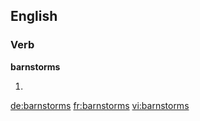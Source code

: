 ==English==

===Verb===
'''barnstorms'''

# {{third-person singular of|barnstorm}}

[[de:barnstorms]]
[[fr:barnstorms]]
[[vi:barnstorms]]